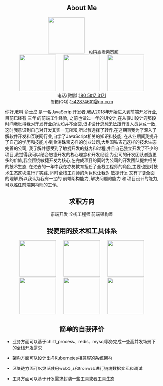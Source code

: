 
<h2 align="center">About Me</h2>

<div align="center">
  <img hspace="10" width="120" src={require("@site/static/photos/qrcode.png").default}/>
  <a style={{display:"block",paddingBottom:20}}>扫码查看网页版</a>
</div>

<div align="center">
  <img hspace="10" width="120" src={require("@site/static/photos/WechatIMG2.jpeg").default}/>
  <img hspace="10" width="120" src={require("@site/static/photos/WechatIMG4.jpeg").default}/>
  <img hspace="10" width="120" src={require("@site/static/photos/WechatIMG5.jpeg").default}/>
</div>

<div align="center" style={{padding:"20px 0px"}}>
  <div>
    电话(微信):<a href="tel:18058173171">180 5817 3171</a>
  </div>
  <div>
    邮箱(QQ):<a href="mail:1542874601@qq.com">1542874601@qq.com</a>
  </div>
</div>

你好,我叫 俞士成 是一名JavaScript开发者,我从2018年开始进入到前端开发行业,目前已经有 三年 的前端工作经验,
之前也做过一年的UI设计,在从事UI设计的那段时间我觉得我对开发行业的认知并不全面,很多设计思想无法跟开发人员达成一致,
这时我意识到自己对开发其实一无所知,所以我选择了转行,在这期间我为了深入了解软件开发和互联网行业,自学了JavaScript相关的知识和技能,
在从业期间我提升了自己的学历和技能,小到金涛珠宝这样的创业公司,大到国铁吉迅这样的技术生态完善的公司,
我了解并感受到了敏捷开发的魅力和过程,并且自己独立开发了不少的项目,我觉得我可以结合敏捷开发的核心理念和开发经验
为公司的开发团队创造更多的价值,我会围绕敏捷开发为核心,在完成项目的同时为公司的开发团队提供相关的技术生态,
在过去的一年中我在亦友教育担任了全栈工程师的角色,主要也是对技术生态这块进行了实践,
同时全栈工程师的角色也让我对 敏捷开发 又有了更全面的理解,所以我认为我有一定的 前端架构能力, 解决问题的能力 和 项目设计的能力,
可以胜任前端架构师的工作。

<h2 align="center">求职方向</h2>

<div align="center">
  <ProfessionBlock>前端开发</ProfessionBlock>
  <ProfessionBlock>全栈工程师</ProfessionBlock>
  <ProfessionBlock>前端架构师</ProfessionBlock>
</div>

<h2 align="center">我使用的技术和工具体系</h2>


<div align="center">
  <img hspace="10" width="120" src={require("@site/static/logos/20171113192033_1230.png").default}/>
  <img hspace="10" width="120" src={require("@site/static/logos/1477618837-4668.jpg").default}/>
  <img hspace="10" width="120" src={require("@site/static/logos/TB1zomHwxv1gK0jSZFFXXb0sXXa-200-200.png").default}/>
  <img hspace="10" width="120" src={require("@site/static/logos/79596653-38f81200-80e1-11ea-98cd-1c6a3bb5de51.png").default}/>
  <img hspace="10" width="120" src={require("@site/static/logos/JFKAMfmPehWfhBPdCjrw.png").default}/>
  <img hspace="10" width="120" src={require("@site/static/logos/docker.png").default}/>
</div>


<h2 align="center">简单的自我评价</h2>

- 业务方面可以基于child_process、redis、mysql事务完成一些高并发场景下的全栈开发需求

- 架构方面可以设计出与Kubernetes相兼容的系统架构

- 区块链方面可以灵活使用web3.js和tronweb进行链端数据交互和调试

- 工具方面可以基于开发需求封装一些工具或者工具生态